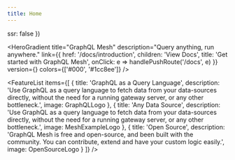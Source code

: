 ```yaml
---
title: Home
---
```



  ssr: false
})

<HeroGradient
  title="GraphQL Mesh"
  description="Query anything, run anywhere."
  link={{
    href: '/docs/introduction',
    children: 'View Docs',
    title: 'Get started with GraphQL Mesh',
    onClick: e => handlePushRoute('/docs', e)
  }}
  version={<NPMBadge name="@graphql-mesh/cli" />}
  colors={['#000', '#1cc8ee']}
/>

<LiveDemo className="hidden lg:block mt-12" />

<FeatureList
  items={[
    {
      title: 'GraphQL as a Query Language',
      description:
        'Use GraphQL as a query language to fetch data from your data-sources directly, without the need for a running gateway server, or any other bottleneck.',
      image: GraphQLLogo
    },
    {
      title: 'Any Data Source',
      description:
        'Use GraphQL as a query language to fetch data from your data-sources directly, without the need for a running gateway server, or any other bottleneck.',
      image: MeshExampleLogo
    },
    {
      title: 'Open Source',
      description:
        'GraphQL Mesh is free and open-source, and been built with the community. You can contribute, extend and have your custom logic easily.',
      image: OpenSourceLogo
    }
  ]}
/>
